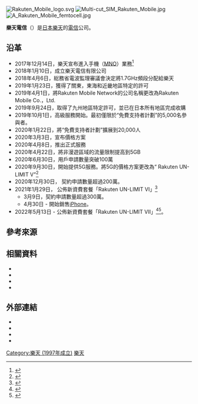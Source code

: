{{expand japanese}}
{{noteTA
|T=zh-cn:乐天移动; zh-tw: 樂天電信;
|G1=IT
|1=zh-cn:乐天移动; zh-tw: 樂天電信;
}}

[[File:Rakuten_Mobile_logo.svg|thumb]]
[[File:Multi-cut_SIM_Rakuten_Mobile.jpg|thumb]]
[[File:A_Rakuten_Mobile_femtocell.jpg|thumb]]

'''樂天電信'''（{{lang-ja|楽天モバイル}}）是[[日本|日本]][[樂天_(Rakuten)|樂天]]的[[電信|電信]]公司。

== 沿革 ==
*2017年12月14日，樂天宣布進入手機（[[移动网络运营商|MNO]]）業務<ref>{{cite web|url=https://www.itmedia.co.jp/mobile/articles/1712/14/news094.html|title=楽天が携帯キャリア事業参入を表明　2019年中のサービス開始を目指す|publisher=ITmedia Mobile|date=2017-12-14|accessdate=2020-03-15|archive-date=2020-10-27|archive-url=https://web.archive.org/web/20201027131618/https://www.itmedia.co.jp/mobile/articles/1712/14/news094.html|dead-url=no}}</ref>
*2018年1月10日，成立樂天電信有限公司
*2018年4月6日，総務省電波監理審議會決定將1.7GHz頻段分配給樂天
*2019年1月23日，獲得了關東，東海和近畿地區特定的許可
*2019年4月1日，將Rakuten Mobile Network的公司名稱更改為Rakuten Mobile Co.，Ltd.
*2019年9月24日，取得了九州地區特定許可，並已在日本所有地區完成收購
*2019年10月1日，高級服務開始。最初僅限於“免費支持者計劃”的5,000名參與者。
*2020年1月22日，將“免費支持者計劃”擴展到20,000人
*2020年3月3日，宣布價格方案
*2020年4月8日，推出正式服務
*2020年4月22日，將非漫遊區域的流量限制提高到5GB
*2020年6月30日，用戶申請數量突破100萬
*2020年9月30日，開始提供5G服務。將5G的價格方案更改為“ Rakuten UN-LIMIT V”<ref>{{cite web|url=https://www.itmedia.co.jp/mobile/articles/2009/30/news124.html|title=楽天モバイルが5Gサービス開始　月額2980円で自社エリアは使い放題　追加料金なし|publisher=ITmedia Mobile|date=2020-09-30|accessdate=2020-09-30|archive-date=2021-03-02|archive-url=https://web.archive.org/web/20210302153145/https://www.itmedia.co.jp/mobile/articles/2009/30/news124.html|dead-url=no}}</ref>
*2020年12月30日， 契約申請數量超過200萬。
*2021年1月29日， 公佈新資費套餐「Rakuten UN-LIMIT VI」<ref name="rm210129">{{cite web|url=https://www.itmedia.co.jp/mobile/articles/2101/29/news109.html|title=楽天モバイルの新料金プラン　1GBまでは無料、20GBで月額1980円の段階制に|publisher=ITmedia Mobile|date=2021-01-29|accessdate=2021-01-30}}</ref>
**3月9日，契約申請數量超過300萬。
**4月30日 - 開始銷售[[iPhone|iPhone]]。
*2022年5月13日 - 公佈新資費套餐「Rakuten UN-LIMIT VII」<ref>{{cite web|url=https://network.mobile.rakuten.co.jp/fee/un-limit/7/?l-id=top_carousel_none_plan_un-limit-7|title=2022年7月1日スタート予定！Rakuten UN-LIMIT VII（料金プラン） Rakuten UN-LIMIT VI（料金プラン） 楽天モバイル|publisher=楽天モバイル|date=2022-05-13|accessdate=2022-05-13}}</ref><ref>{{cite web|url=https://k-tai.watch.impress.co.jp/docs/news/1408909.html|title=楽天モバイルが7月から新料金「Rakuten UN-LIMIT VII」、0円なくなり月額980円～2980円、ポイント倍率はアップ - ケータイ Watch|publisher=ケータイ Watch|date=2022-05-13|accessdate=2022-05-13}}</ref>。

== 參考來源 ==
<references />

== 相關資料 ==
*{{tsl|ja|Ahamo}}
*{{tsl|ja|Povo}}
*{{tsl|ja|LINEMO}}
*{{tsl|ja|仮想移動体通信事業者}}

== 外部連結 ==
* {{Official|https://network.mobile.rakuten.co.jp/}}
* {{Facebook|RakutenMobile}}
* {{Twitter|Rakuten_Mobile}}
* {{YouTube|channel=UCYqg3Pi0fp_sqmjN6dXA9JA}}

{{樂天株式會社}}
[[Category:樂天_(1997年成立)|Category:樂天 (1997年成立)]]
[[Category:日本通信公司|樂天]]